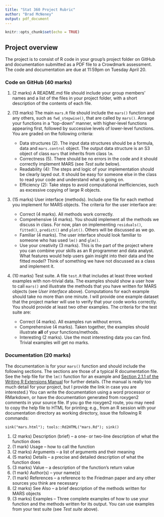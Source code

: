 ```yaml
---
title: "Stat 360 Project Rubric"
author: "Brad McNeney"
output: pdf_document
---
```


```r
knitr::opts_chunk$set(echo = TRUE)
```

## Project overview

The project is to consist of R code in your
group's project folder on GitHub and 
documentation submitted as a PDF file 
to a Crowdmark assessment. The code and documentation
are due at 11:59pm on Tuesday April 20.

### Code on GitHub (40 marks)

1. (2 marks) A README.md file should include your 
group members' names and a list of the files in your 
project folder, with a short description of the
contents of each file.

2. (13 marks) The main `mars.R` file should
include the `mars()` function and any others,
such as `fwd_stepwise()`, that are called by `mars()`.
Arrange your functions in a "top-down" manner,
with higher-level functions appearing first,
followed by successive levels of lower-level functions.
You are graded on the following criteria:
    * Data structures (2). The input data
    structures should be a formula, data and `mars.control`
    object. The output data structure is an S3 object
    of class `mars` that inherits from class `lm`.
    * Correctness (5). There should be no errors in the code and
    it should correctly implement MARS (see *Test suite* below).
    * Readability (4): The steps and logic of your implementation
    should be clearly layed out. It should be easy 
    for someone else in the class to read your code 
    and understand what is going on.
    * Efficiency (2): Take steps to avoid computational
    inefficiencies, such as excessive copying of 
    large R objects.

3. (15 marks) User interface (methods).
Include one file for each method you implement for
MARS objects. 
The criteria for the user interface are:
    * Correct (4 marks). All methods work correctly.
    * Comprehensive (4 marks). You should implement 
    all the methods we discuss in class. For now, 
    plan on implementing `residuals()`, `fitted()`, `predict()`
    and `plot()`. Others will be discussed as we go.
    * Familiar (4 marks). The user interface should
    look familiar to someone who has used `lm()` and `glm()`.
    * Use your creativity (3 marks). This is the part of the
    project where you can combine your skills as an R 
    programmer and data analyst. What features would help
    users gain insight into their data and the fitted
    model? Think of something we have not discussed
    as a class and implement it.


4. (10 marks) Test suite. A file `test.R` that
includes at least three worked examples with 
non-trivial data. The examples should show a user
how to call `mars()` and illustrate the methods that
you have written for MARS objects (see *User interface* above). Computations
for each example should take no more than one minute.
I will provide one example dataset that the project marker
will use to verify that your code works correctly.
You should provide at least two other examples.
The criteria for the test suite are:
    * Correct (4 marks). All examples run without errors.
    * Comprehensive (4 marks). Taken together, the examples
    should illustrate **all** of your functions/methods.
    * Interesting (2 marks). Use the most interesting
    data you can find. Trivial examples will get no marks.

### Documentation (20 marks)

The documentation is for your `mars()` function and should include the following sections. The sections are those of a typical R documentation file. See the help file for the `lm()` function
for an example and [Section 2.1.1 of the Writing R Extensions Manual](https://cran.r-project.org/doc/manuals/r-release/R-exts.html#Documenting-functions) for further details. (The manual is
really too much detail for your project, but I provide 
the link in case you are interested.)
You can write the documentation using a word processor
or RMarkdown, or have the documentation generated
from roxygen2 comments in your source file. 
If you go the roxygen2 route, you may need to copy the
help file to HTML for printing; e.g., from an R session
with your documentation directory as working directory,
issue the following R commands:

```
sink("mars.html"); tools::Rd2HTML("mars.Rd"); sink()
```

1. (2 marks) Description (brief) -- a one- or two-line description of what the function does 
2. (1 mark) Usage -- how to call the function
3. (2 marks) Arguments -- a list of arguments and their meaning
4. (5 marks) Details -- a precise and detailed description of what the function does
5. (3 marks) Value -- a description of the function's return value
6. (1 mark) Author(s) -- your name(s)
7. (1 mark) References -- a reference to the Friedman paper and any other sources you think are necessary
8. (2 marks) See Also -- a brief description of the methods written for MARS objects
9. (3 marks) Examples -- Three complete examples of how to use your function and the methods written for its output. You can use examples from your test suite (see *Test suite* above).
